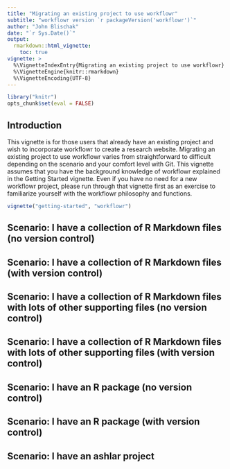 ```yaml
---
title: "Migrating an existing project to use workflowr"
subtitle: "workflowr version `r packageVersion('workflowr')`"
author: "John Blischak"
date: "`r Sys.Date()`"
output:
  rmarkdown::html_vignette:
    toc: true
vignette: >
  %\VignetteIndexEntry{Migrating an existing project to use workflowr}
  %\VignetteEngine{knitr::rmarkdown}
  %\VignetteEncoding{UTF-8}
---
```


```r
library("knitr")
opts_chunk$set(eval = FALSE)
```

## Introduction

This vignette is for those users that already have an existing project and wish 
to incorporate workflowr to create a research website. Migrating an existing 
project to use workflowr varies from straightforward to difficult depending on 
the scenario and your comfort level with Git. This vignette assumes that you
have the background knowledge of workflowr explained in the Getting Started
vignette. Even if you have no need for a new workflowr project, please run
through that vignette first as an exercise to familiarize yourself with the
workflowr philosophy and functions.

```r
vignette("getting-started", "workflowr")
```

## Scenario: I have a collection of R Markdown files (no version control)

## Scenario: I have a collection of R Markdown files (with version control)

## Scenario: I have a collection of R Markdown files with lots of other supporting files (no version control)

## Scenario: I have a collection of R Markdown files with lots of other supporting files (with version control)

## Scenario: I have an R package (no version control)

## Scenario: I have an R package (with version control)

## Scenario: I have an ashlar project

